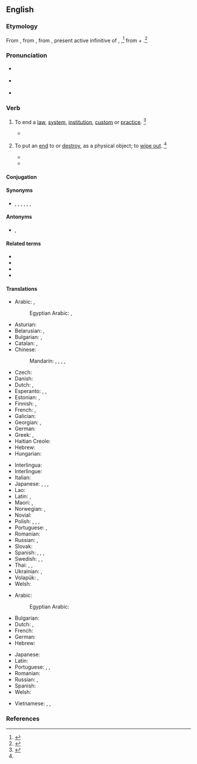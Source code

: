 ==English==

===Etymology===
From {{inh|en|enm|abolisshen}}, from {{der|en|frm|abolir||to abolish}}, from {{der|en|la|abolēre||destroy, cause to die out}}, present active infinitive of {{m|la|aboleō||destroy, abolish}}, {{m|la|abolesco||to wither, to decay}},<ref>{{R:RHCD|page=4}}</ref> from {{m|la|ab||from, away from}} + {{m|la|oleō||to grow}}.<ref>{{R:MW3 1976|page=4}}</ref>

===Pronunciation===
* {{a|UK}} {{enPR|ə-bŏl'ĭsh}} {{IPA|/əˈbɒlɪʃ/|lang=en}}
* {{a|US}} {{IPA|/əˈbɑl.ɪʃ/|/əˈbɑl.əʃ/|lang=en}}
* {{audio|en-us-abolish.ogg|Audio (US)|lang=en}}

===Verb===
{{en-verb|es}}

# To end a [[law]], [[system]], [[institution]], [[custom]] or [[practice]]. {{defdate|First attested from around 1350 to 1470.}}<ref name=SOED>{{R:SOED5|page=6}}</ref>
#: {{ux|en|Slavery was '''abolished''' in the nineteenth century.}}
#* {{quote-book|lang=en|year=2002|author=William Schabas|title=The abolition of the death penalty in international law|publisher=Cambridge University Press|section=title|passage=The '''abolition''' of the death penalty in international law}}
# {{lb|en|archaic}} To put an [[end]] to or [[destroy]], as a physical object; to [[wipe out]]. {{defdate|First attested from around 1350 to 1470.}}<ref name=SOED/>
#* {{quote-book|lang=en|author=[[w:Edmund Spenser|Edmund Spenser]]|passage=And with thy blood '''abolish''' so reproachful blot.}}
#* {{quote-book|lang=en|author=[[w:Alfred Tennyson|Alfred Tennyson]]|passage=His quick instinctive hand Caught at the hilt, as to '''abolish''' him.}}

====Conjugation====
{{en-conj-simple|es}}

====Synonyms====
* {{sense|to end a law, system, institution, custom or practice}} {{l|en|abrogate}}, {{l|en|annul}}, {{l|en|cancel}}, {{l|en|dissolve}}, {{l|en|nullify}}, {{l|en|repeal}}, {{l|en|revoke}}
<!-- what to do with this? WikiSaurus?
These words have in common the idea of setting aside by some [[overruling]] act.
* ''Abolish'' [[applies]] particularly to things of a permanent nature, such as institutions, usages, customs, etc.; as, to ''abolish'' [[monopolies]], [[serfdom]], slavery. ''Repeal'' [[describes]] the act by which the legislature of a state sets aside a law which it had previously [[enacted]].
* ''Abrogate'' was originally applied to the [[repeal]] of a law by the Roman people; and hence, when the power of making laws was [[usurped]] by the [[emperors]], the term was applied to ''their'' act of setting aside the laws. Thus it came to express that act by which a sovereign or an [[executive]] government sets aside laws, [[ordinances]], [[regulations]], [[treaties]], [[conventions]], etc.
* ''Revoke'' denotes the act of [[recalling]] some previous grant which [[conferred]], privilege, etc.; as, to ''revoke'' a decree, to ''revoke'' a power of [[attorney]], a promise, etc. Thus, also, we speak of the ''revocation'' of the [[Edict]] of [[Nantes]].
* ''Annul'' is used in a more general sense, denoting simply to make void; as, to ''annul'' a contract, to ''annul'' an agreement.
* ''Nullify'' is an old word applied to the setting of things aside either by force or by total [[disregard]]; as, to ''nullify'' an act of Congress.
* ''Cancel'' is to strike out or annul, by a [[deliberate]] exercise of power, something which has [[operative]] force. -->

====Antonyms====
* {{sense|to end a law, system, institution, custom or practice}} {{l|en|establish}}, {{l|en|found}}

====Related terms====
* {{l|en|abolisher}}
* {{l|en|abolition}}
* {{l|en|abolitionist}}
* {{l|en|abolishable}}

====Translations====
{{trans-top|to end a law, system, institution, custom or practice}}
* Arabic: {{t|ar|أَبْطَلَ}}, {{t|ar|أَلْغَى}}
*: Egyptian Arabic: {{t|arz|يبطل|tr=yebṭel|sc=Arab}}, {{t|arz|يلغي|tr=yelği|sc=Arab}}
* Asturian: {{t|ast|abolir}}
* Belarusian: {{t|be|касава́ць|impf}}, {{t|be|скасава́ць|pf}}
* Bulgarian: {{t+|bg|према́хвам}}, {{t+|bg|отменям}}
* Catalan: {{t+|ca|abolir}}, {{t+|ca|suprimir}}
* Chinese:
*: Mandarin: {{t+|cmn|取消|tr=qǔxiāo|sc=Hani}}, {{t+|cmn|廢除|sc=Hani}}, {{t+|cmn|废除|tr=fèichú|sc=Hani}}, {{t+|cmn|廢止|sc=Hani}}, {{t+|cmn|废止|tr=fèizhǐ|sc=Hani}}
* Czech: {{t+|cs|zrušit}}
* Danish: {{t+|da|afskaffe}}
* Dutch: {{t+|nl|afschaffen}}, {{t+|nl|opheffen}}
* Esperanto: {{t|eo|abolicii}}, {{t+|eo|forigi}}, {{t|eo|aboli}}
* Estonian: {{t|et|tühistama}}, {{t|et|kaotama}}
* Finnish: {{t+|fi|lakkauttaa}}, {{t+|fi|lopettaa}}
* French: {{t+|fr|abolir}}, {{t+|fr|supprimer}}
* Galician: {{t+|gl|abolir}}
* Georgian: {{t|ka|გაუქმება}}, {{t|ka|გაბათილება}}
* German: {{t+|de|abschaffen}}
* Greek: {{t+|el|καταργώ}}, {{t+|el|καταλύω}}
* Haitian Creole: {{t|ht|aboli}}
* Hebrew: {{t|he|ביטל|tr=bitél}}
* Hungarian: {{t+|hu|eltöröl}}
{{trans-mid}}
* Interlingua: {{t|ia|abolir}}
* Interlingue: {{t|ie|abolir}}
* Italian: {{t+|it|abolire}}
* Japanese: {{t+|ja|止める|tr=yameru}}, {{t+|ja|無くす|tr=nakusu}}, {{t+|ja|廃止|tr=haishi suru|alt=廃止する|sc=Jpan}}, {{t+|ja|打破|tr=daha suru|alt=打破する|sc=Jpan}}
* Lao: {{t|lo|ລົບລ້າງ}}
* Latin: {{t+|la|aboleō}}, {{t|la|interimō}}
* Maori: {{t|mi|whakahorohoro}}, {{t|mi|whakakāhore}}
* Norwegian: {{t|no|avskaffe}}, {{t|no|forkaste}}
* Novial: {{t|nov|aboli}}
* Polish: {{qualifier|a practice}} {{t+|pl|znosić|impf}}, {{t+|pl|znieść|pf}}, {{qualifier|a system}} {{t+|pl|obalać|impf}}, {{t+|pl|obalić|pf}}
* Portuguese: {{t+|pt|abolir}}, {{t+|pt|suprimir}}
* Romanian: {{t+|ro|aboli}}
* Russian: {{t+|ru|отменя́ть|impf}}, {{t+|ru|отмени́ть|pf}}
* Slovak: {{t|sk|zrušiť}}
* Spanish: {{t+|es|abolir}}, {{t+|es|suprimir}}, {{t+|es|abrogar}}, {{t+|es|quitar}}
* Swedish: {{t+|sv|avskaffa}}, {{t+|sv|överge}}, {{t+|sv|förkasta}}
* Thai: {{t+|th|เลิก}}, {{t+|th|ยกเลิก}}, {{t|th|ยุบเลิก|tr=yoob-lêrk}}
* Ukrainian: {{t|uk|касува́ти|impf}}, {{t|uk|скасува́ти|pf}}
* Volapük: {{t+|vo|säkibön}}, {{t+|vo|finidön}}
* Welsh: {{t+|cy|diddymu}}
{{trans-bottom}}

{{trans-top|to destroy}}
* Arabic: {{t|ar|دَمَر}}
*: Egyptian Arabic: {{t|arz|دمر|tr=damar|sc=Arab}}
* Bulgarian: {{t+|bg|унищожа́вам}}
* Dutch: {{t+|nl|vernietigen}}, {{t|nl|buiten werking stellen}}
* French: {{t+|fr|détruire}}
* German: {{t+|de|vernichten}}
* Hebrew: {{t+|he|הרס|tr=harás}}
{{trans-mid}}
* Japanese: {{t+|ja|打破|alt=打破する|tr=daha suru}}
* Latin: {{t|la|interimō}}
* Portuguese: {{t+|pt|destroçar}}, {{t+|pt|arrasar}}, {{t|pt|[[acabar]] [[com]]}}
* Romanian: {{t+|ro|distruge}}
* Russian: {{t+|ru|уничтожа́ть|impf}}, {{t+|ru|уничто́жить|pf}}
* Spanish: {{t+|es|destrozar}}
* Welsh: {{t+|cy|dinistrio}}
{{trans-bottom}}

{{checktrans-top}}
* Vietnamese: {{t+check|vi|thủ tiêu}}, {{t+check|vi|bãi bỏ}}, {{t+check|vi|huỷ bỏ}}
{{trans-mid}}
{{trans-bottom}}

===References===
<references/>